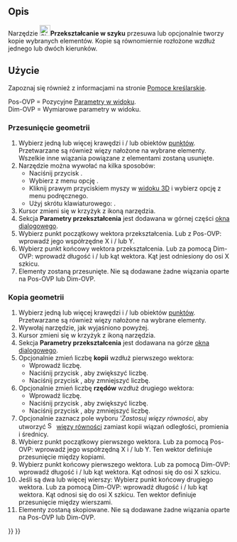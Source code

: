 <languages/>

{{Docnav/pl
|[[Sketcher_SelectVerticalAxis/pl|Wybierz oś pionową]]
|[[Sketcher_Rotate/pl|Przekształcenie biegunowe]]
|[[Sketcher_Workbench/pl|środowisko pracy Szkicownik]]
|IconL=Sketcher_SelectVerticalAxis.svg
|IconR=Sketcher_Rotate.svg
|IconC=Workbench_Sketcher.svg
}}

{{GuiCommand/pl
|Name=Sketcher TranslatePrzekształcanie w szykuPrzekształcenie
|MenuLocation=Szkic → Narzędzia szkicownika → Przekształcanie w szyku
|Workbenches=[[Sketcher_Workbench/pl|Szkicownik]]
|Shortcut={{KEY|W}}
|Version=1.0
|SeeAlso=
}}

<span id="Description"></span>
==Opis==

Narzędzie [[Image:Sketcher_Translate.svg|24px]]'''Przekształcanie w szyku''' przesuwa lub opcjonalnie tworzy kopie wybranych elementów. Kopie są równomiernie rozłożone wzdłuż jednego lub dwóch kierunków.

<span id="Usage"></span>
==Użycie==

Zapoznaj się również z informacjami na stronie [[Sketcher_Workbench/pl#Pomoce_kreślarskie|Pomoce kreślarskie]].

Pos-OVP = Pozycyjne [[Sketcher_Preferences#Ogólne/pl|Parametry w widoku]]. {{Version/pl|1.0}}<br>
Dim-OVP = Wymiarowe parametry w  widoku. {{Version/pl|1.0}}

<span id="Move_geometry"></span>
===Przesunięcie geometrii===

# Wybierz jedną lub więcej krawędzi i / lub obiektów [[Sketcher_CreatePoint/pl|punktów]]. Przetwarzane są również więzy nałożone na wybrane elementy. Wszelkie inne wiązania powiązane z elementami zostaną usunięte.
# Narzędzie można wywołać na kilka sposobów:
#* Naciśnij przycisk {{Button|[[Image:Sketcher_Translate.svg|16px]] '''Przekształcanie w szyku'''}}.
#* Wybierz z menu opcję {{MenuCommand|Szkic → Narzędzie szkicownika → [[Image:Sketcher_Translate.svg|16px]] Przekształcanie w szyku}}.
#* Kliknij prawym przyciskiem myszy w [[3D_view/pl|widoku 3D]] i wybierz opcję {{MenuCommand|[[Image:Sketcher_Translate.svg|16px]] Przekształcanie w szyku}} z menu podręcznego.
#* Użyj skrótu klawiaturowego: {{KEY|W}}.
# Kursor zmieni się w krzyżyk z ikoną narzędzia.
# Sekcja '''Parametry przekształcenia''' jest dodawana w górnej części [[Sketcher_Dialog/pl|okna dialogowego]].
# Wybierz punkt początkowy wektora przekształcenia. Lub z Pos-OVP: wprowadź jego współrzędne X i / lub Y.
# Wybierz punkt końcowy wektora przekształcenia. Lub za pomocą Dim-OVP: wprowadź długość i / lub kąt wektora. Kąt jest odniesiony do osi X szkicu.
# Elementy zostaną przesunięte. Nie są dodawane żadne wiązania oparte na Pos-OVP lub Dim-OVP.

<span id="Copy_geometry"></span>
===Kopia geometrii===

# Wybierz jedną lub więcej krawędzi i / lub obiektów [[Sketcher_CreatePoint/pl|punktów]]. Przetwarzane są również więzy nałożone na wybrane elementy.
# Wywołaj narzędzie, jak wyjaśniono powyżej.
# Kursor zmieni się w krzyżyk z ikoną narzędzia.
# Sekcja '''Parametry przekształcenia''' jest dodawana na górze [[Sketcher_Dialog/pl|okna dialogowego]].
# Opcjonalnie zmień liczbę '''kopii''' wzdłuż pierwszego wektora:
#* Wprowadź liczbę.
#* Naciśnij przycisk {{KEY|U}}, aby zwiększyć liczbę.
#* Naciśnij przycisk {{KEY|J}}, aby zmniejszyć liczbę.
# Opcjonalnie zmień liczbę '''rzędów''' wzdłuż drugiego wektora:
#* Wprowadź liczbę.
#* Naciśnij przycisk {{KEY|R}}, aby zwiększyć liczbę.
#* Naciśnij przycisk {{KEY|F}}, aby zmniejszyć liczbę.
# Opcjonalnie zaznacz pole wyboru '''Zastosuj więzy równości'', aby utworzyć [[Image:Sketcher_ConstrainEqual.svg|16px]] [[Sketcher_ConstrainEqual/pl|więzy równości]] zamiast kopii wiązań odległości, promienia i średnicy.
# Wybierz punkt początkowy pierwszego wektora. Lub za pomocą Pos-OVP: wprowadź jego współrzędną X i / lub Y. Ten wektor definiuje przesunięcie między kopiami.
# Wybierz punkt końcowy pierwszego wektora. Lub za pomocą Dim-OVP: wprowadź długość i / lub kąt wektora. Kąt odnosi się do osi X szkicu.
# Jeśli są dwa lub więcej wierszy: Wybierz punkt końcowy drugiego wektora. Lub za pomocą Dim-OVP: wprowadź długość i / lub kąt wektora. Kąt odnosi się do osi X szkicu. Ten wektor definiuje przesunięcie między wierszami.
# Elementy zostaną skopiowane. Nie są dodawane żadne wiązania oparte na Pos-OVP lub Dim-OVP.


{{Docnav/pl
|[[Sketcher_SelectVerticalAxis/pl|Wybierz oś pionową]]
|[[Sketcher_Rotate/pl|Przekształcenie biegunowe]]
|[[Sketcher_Workbench/pl|środowisko pracy Szkicownik]]
|IconL=Sketcher_SelectVerticalAxis.svg
|IconR=Sketcher_Rotate.svg
|IconC=Workbench_Sketcher.svg
}}

{{Sketcher_Tools_navi{{#translation:}}}}
{{Userdocnavi{{#translation:}}}}